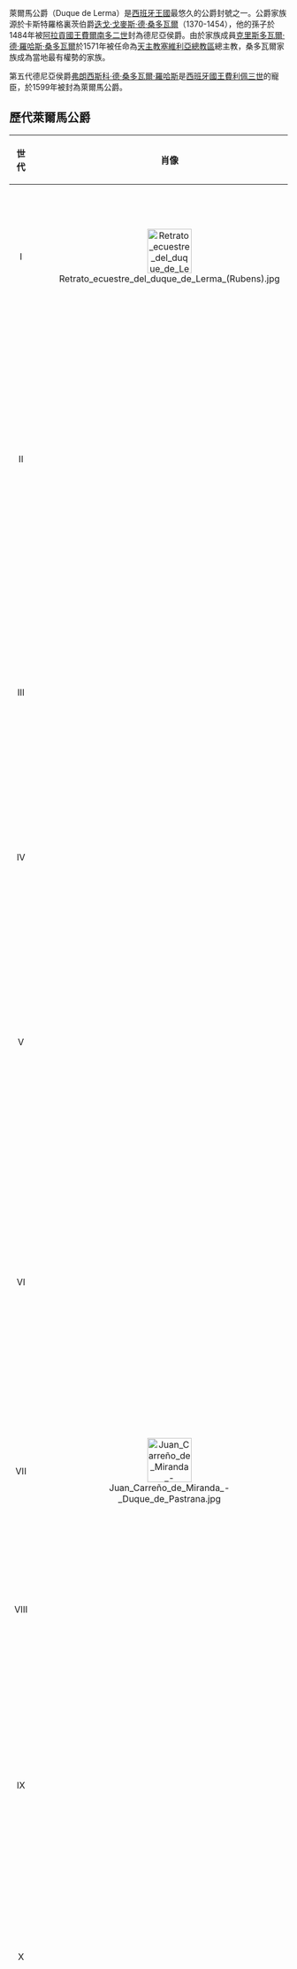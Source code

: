 萊爾馬公爵（Duque de Lerma）是[[西班牙王國|西班牙王國]]最悠久的公爵封號之一。公爵家族源於卡斯特羅格裏茨伯爵[[迭戈·戈麥斯·德·桑多瓦爾|迭戈·戈麥斯·德·桑多瓦爾]]（1370-1454），他的孫子於1484年被[[阿拉貢君主列表|阿拉貢國王]][[費爾南多二世_(阿拉貢)|費爾南多二世]]封為德尼亞侯爵。由於家族成員[[克里斯多瓦爾·德·羅哈斯·桑多瓦爾|克里斯多瓦爾·德·羅哈斯·桑多瓦爾]]於1571年被任命為[[天主教塞維利亞總教區|天主教塞維利亞總教區]]總主教，桑多瓦爾家族成為當地最有權勢的家族。

第五代德尼亞侯爵[[弗朗西斯科·德·桑多瓦爾·羅哈斯|弗朗西斯科·德·桑多瓦爾·羅哈斯]]是[[西班牙君主列表|西班牙國王]][[腓力三世_(西班牙)|費利佩三世]]的寵臣，於1599年被封為萊爾馬公爵。

==歷代萊爾馬公爵==
{| width=90% class="wikitable"
! width=2%  | 世代
! width=8%  | 肖像
! width=30%  | 全名
! width=22% | 在任时期
! width=15% | 家庭关系
! width=20%  | 备注
|-
|align="center"|I||align="center"|[[File:Retrato_ecuestre_del_duque_de_Lerma_(Rubens).jpg|80px]]||align="center"|[[弗朗西斯科·德·桑多瓦尔|弗朗西斯科·戈麥斯·德·桑多瓦爾·羅哈斯-博爾哈]]<br><small>Francisco Gómez de Sandoval-Rojas y Borja</small>||align="center"|1599年—1625年5月17日||align="center"| ||align="center"| 
|-
|align="center"|II||align="center"| ||align="center"|[[弗朗西斯科·戈麥斯·德·桑多瓦爾，第二代萊爾馬公爵|弗朗西斯科·戈麥斯·德·桑多瓦爾-帕迪利亞]]<br><small>Francisco Gómez de Sandoval y Padilla</small>||align="center"|1625年5月17日—1635年11月13日||align="center"|前任的長孫，其長子第一代烏塞達公爵克里斯多巴爾·德·桑多瓦爾·羅哈斯獨子||align="center"| 
|-
|align="center"|III||align="center"| ||align="center"|[[瑪麗安娜·戈麥斯·德·桑多瓦爾，第三代萊爾馬女公爵|瑪麗安娜·戈麥斯·德·桑多瓦爾-恩里克斯·德·卡夫萊拉]]<br><small>Mariana Gómez de Sandoval y Enríquez de Cabrera</small>||align="center"|1635年11月13日—1651年3月12日||align="center"|前任的長女||align="center"|嫁給第六代賽格爾貝公爵路易斯·拉蒙·福爾克·德·卡爾多納·德·阿拉貢
|-
|align="center"|IV||align="center"| ||align="center"|[[昂博羅希奧·德·阿拉貢，第四代萊爾馬公爵|昂博羅希奧·德·阿拉貢-桑多瓦爾]]<br><small>Ambrosio de Aragón y Sandoval</small>||align="center"|1651年3月12日—1659年12月29日||align="center"|前任第三子||align="center"|早殤，無嗣
|-
|align="center"|V||align="center"| ||align="center"|[[迭戈·德·桑多瓦爾·羅哈斯，第五代萊爾馬公爵|迭戈·德·桑多瓦爾·羅哈斯]]<br><small>Diego de Sandoval Rojas</small>||align="center"|1659年12月29日－1668年7月8日||align="center"|第一任公爵的孫子，其次子迭戈·戈麦斯·德·桑多瓦尔第二次婚姻的長子||align="center"|第六任[[英凡塔多公爵|英凡塔多公爵]]罗德里戈·迪亚斯·德·比瓦尔·桑多瓦尔-门多萨異母弟
|-
|align="center"|VI||align="center"| ||align="center"|[[卡塔琳娜·戈麦斯·德·桑多瓦尔，第八代英凡塔多女公爵|卡塔琳娜·戈麦斯·德·桑多瓦尔-门多萨]]<br><small>Catalina Gómez de Sandoval y Mendoza</small>||align="center"|1668年7月8日—1686年7月13日||align="center"|前任的異母姐||align="center"|第八代英凡塔多女公爵，嫁给第四代帕斯特拉纳公爵罗德里戈·德·席尔瓦
|-
|align="center"|VII||align="center"|[[File:Juan_Carreño_de_Miranda_-_Duque_de_Pastrana.jpg|80px]]||align="center"|[[格雷戈里奥·玛利亚·德·席尔瓦，第九代英凡塔多公爵|格雷戈里奥·玛利亚·德·多明戈·席尔瓦-门多萨]]<br><small>Gregorio María de Domingo Silva y Mendoza</small>||align="center"|1686年7月13日—1693年9月1日||align="center"|前任的长子||align="center"|第九代英凡塔多公爵
|-
|align="center"|VIII||align="center"| ||align="center"|[[胡安·德·迪奥斯·德·席尔瓦，第十代英凡塔多公爵|胡安·德·迪奥斯·德·席尔瓦·门多萨-阿罗]]<br><small>Juan de Dios de Silva Mendoza y Haro</small>||align="center"|1693年9月1日—1737年12月9日||align="center"|前任第四子||align="center"|第十代英凡塔多公爵
|-
|align="center"|IX||align="center"| ||align="center"|[[玛丽亚·弗朗西丝卡·德·席尔瓦，第十一代英凡塔多女公爵|玛丽亚·弗朗西丝卡·德·席尔瓦·门多萨-桑多瓦尔]]<br><small>María Francisca de Silva Mendoza y Sandoval</small>||align="center"|1737年12月9日—1770年2月5日||align="center"|前任的长女||align="center"|第十一代英凡塔多女公爵，嫁给第十代塔瓦拉侯爵米格尔·德·托莱多
|-
|align="center"|X||align="center"| ||align="center"|[[佩德罗·阿尔坎塔拉·德·托莱多，第十二代英凡塔多公爵|佩德罗·阿尔坎塔拉·德·托莱多-席尔瓦]]<br><small>Pedro Alcántara de Toledo y Silva</small>||align="center"|1770年2月5日—1790年6月1日||align="center"|前任的长子||align="center"|第十二代英凡塔多公爵
|-
|align="center"|XI||align="center"| ||align="center"|[[佩德罗·阿尔坎塔拉·德·托莱多，第十三代英凡塔多公爵|佩德罗·阿尔坎塔拉·德·托莱多-萨尔姆-萨尔姆]]<br><small>Pedro de Alcántara de Toledo y Salm-Salm</small>||align="center"|1790年6月1日—1841年11月27日||align="center"|前任的长子||align="center"|第十三代英凡塔多公爵，1812年至1813年为摄政团成员，1823年和1825年至1826年两次出任西班牙国务秘书（首相）
|-
|align="center"|XII||align="center"| ||align="center"|[[佩德罗·德·阿尔坎塔拉·泰勒斯-希荣，第十一代奥苏纳公爵|佩德罗·德·阿尔坎塔拉·泰勒斯-希荣-博福尔]]<br><small>Pedro de Alcántara Tellez-Girón y Beaufort</small>||align="center"|1841年11月27日—1844年8月29日||align="center"|第十代公爵曾外孙，其外孙女弗朗齐丝卡与第十代[[奥苏纳公爵|奥苏纳公爵]][[弗朗西斯科·德·博尔哈·泰勒斯-希荣，第十代奥苏纳公爵|弗朗西斯科·德·博尔哈·泰勒斯-希荣]]的长子||align="center"|第十一代奥苏纳公爵、第十四代贝哈尔公爵、第十四代英凡塔多公爵、第十三代阿尔克斯公爵、第十三代贝纳文特公爵和第十六代贝纳文特伯爵、第十五代甘迪亚公爵
|-
|align="center"|XIII||align="center"| ||align="center"|[[马利安诺·泰勒斯-希荣，第十二代奥苏纳公爵|马利安诺·泰勒斯-希荣-博福尔]]<br><small>Mariano Tellez-Girón y Beaufort</small>||align="center"|1844年8月29日—1882年6月2日||align="center"|前任的弟弟||align="center"|第十二代奥苏纳公爵、第十五贝哈尔公爵、第十五英凡塔多公爵、第十四代阿尔克斯公爵、第十四代贝纳文特公爵和第十七代贝纳文特伯爵、第十六代甘迪亚公爵、第十七代梅迪纳·德·里奥塞科公爵
|-
|align="center"|XIV||align="center"| ||align="center"|[[費爾南多·費爾南德斯·德·科爾多瓦，第十四代萊爾馬公爵|費爾南多·費爾南德斯·德·科爾多瓦-佩雷斯·德·巴拉薩斯]]<br><small>Fernando Fernández de Córdoba y Pérez de Barradas</small>||align="center"|1887年—1936年9月10日||align="center"|第三代女公爵九世孫，其女卡塔莉娜·德·阿拉貢與丈夫第八代[[梅锡纳塞利公爵|梅锡纳塞利公爵]]胡安·弗朗西斯科·德·拉·塞尔扎的後代，第十五代梅锡纳塞利公爵路易斯·安东尼奥·托马斯·德·比利亚纽瓦·费尔南德斯·德·科尔多瓦第三子||align="center"|
|-
|align="center"|XV||align="center"| ||align="center"|[[瑪利亞·德·拉·帕斯·費爾南德斯·德·科爾多瓦，第十五代萊爾馬女公爵|瑪利亞·德·拉·帕斯·費爾南德斯·德·科爾多瓦-費爾南德斯·德·恩内斯特羅薩]]<br><small>María de la Paz Fernández de Córdoba y Fernández de Henestrosa</small>||align="center"|1952年—1998年10月3日||align="center"|前任的侄孫女，第十七代梅锡纳塞利公爵路易斯·赫苏斯·玛丽亚·费尔南德斯·德·科尔多瓦次女||align="center"|嫁給拉里奧斯侯爵、馬爾薩雷斯侯爵何塞·拉里奧斯
|-
|align="center"|XVI||align="center"| ||align="center"|[[費爾南多·拉里奧斯，第十六代萊爾馬公爵|費爾南多·拉里奧斯-費爾南德斯·德·科爾多瓦]]<br><small>Fernando Larios y Fernandez de Cordoba</small>||align="center"|2000年4月28日—||align="center"|前任的長子||align="center"|拉里奧斯家族的第一位萊爾馬公爵
|}

==相關條目==
* [[英凡塔多公爵|英凡塔多公爵]]
* [[梅锡纳塞利公爵|梅锡纳塞利公爵]]

==參考資料==
* [http://www.geneall.net/H/tit_page.php?id=2870 GeneAll.net - Duques de Lerma] {{Wayback|url=http://www.geneall.net/H/tit_page.php?id=2870 |date=20070922025710 }}
* [http://www.angelfire.com/realm/gotha/gotha/arion.html AN ONLINE GOTHA - FERNÁNDEZ de CÓRDOBA] {{Wayback|url=http://www.angelfire.com/realm/gotha/gotha/arion.html |date=20130925042714 }}

[[Category:西班牙公爵|Category:西班牙公爵]]